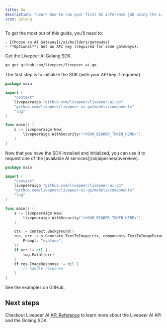 ```yaml
---
title: Go
description: "Learn how to run your first AI inference job using the Livepeer AI Go SDK."
icon: golang
---
```


<Steps>
  <Step title="Prerequisites">
  To get the most out of this guide, you’ll need to:

    - [Choose an AI Gateway](/ai/builders/gateways)
    - **Optional**: Get an API key (required for some gateways).

  </Step>

  <Step title="Install the SDK">
  Get the Livepeer AI Golang SDK.

```bash
go get github.com/livepeer/livepeer-ai-go
```

  </Step>
  
  <Step title="Initialize the SDK">
  The first step is to initialize the SDK (with your API key if required).

```go
package main

import (
	"context"
	livepeeraigo "github.com/livepeer/livepeer-ai-go"
	"github.com/livepeer/livepeer-ai-go/models/components"
	"log"
)

func main() {
	s := livepeeraigo.New(
		livepeeraigo.WithSecurity("<YOUR_BEARER_TOKEN_HERE>"),
	)
}
```

  </Step>
  <Step title="Use the SDK">
  Now that you have the SDK installed and initialized, you can use it to request one of the [available AI services](/ai/pipelines/overview).

```go
package main

import (
	"context"
	livepeeraigo "github.com/livepeer/livepeer-ai-go"
	"github.com/livepeer/livepeer-ai-go/models/components"
	"log"
)

func main() {
	s := livepeeraigo.New(
		livepeeraigo.WithSecurity("<YOUR_BEARER_TOKEN_HERE>"),
	)

	ctx := context.Background()
	res, err := s.Generate.TextToImage(ctx, components.TextToImageParams{
		Prompt: "<value>",
	})
	if err != nil {
		log.Fatal(err)
	}
	if res.ImageResponse != nil {
		// handle response
	}
}
```

  </Step>
  
  <Step title="Try it yourself">
    <Card
      title="Golang Examples"
      href="https://github.com/livepeer/livepeer-ai-js/tree/main/docs/sdks/generate#generate"
      icon="arrow-up-right-from-square"
    >
        See the examples on GitHub.
    </Card>
  </Step>
</Steps>

## Next steps

Checkout Livepeer AI [API Reference](/ai/api-reference) to learn more about the
Livepeer AI API and the Golang SDK.
